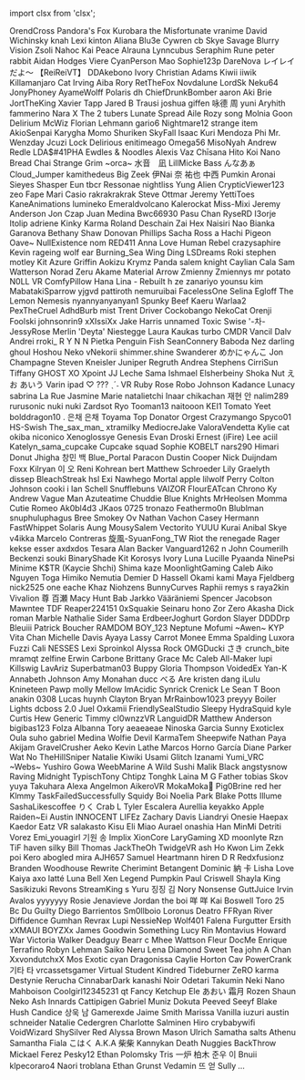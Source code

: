 ﻿import clsx from 'clsx';


<!-- Reminder that not only HTML chars have to be escaped, MDX chars also need to be (such as a space followed by an underscore). -->
<Patronelt k="0" ias="0" sp="0" >OrendCross</Patronelt> <Patronelt k="0" ias="1" sp="0" >Pandora&#0039;s Fox</Patronelt> <Patronelt k="0" ias="1" sp="0" >Kurobara the Misfortunate</Patronelt> <Patronelt k="0" ias="1" sp="0" >vranime</Patronelt> <Patronelt k="0" ias="1" sp="0" >David Wichinsky</Patronelt> 
<Patronelt k="0" ias="1" sp="0" >knah</Patronelt> <Patronelt k="0" ias="0" sp="0" >Lexi</Patronelt> <Patronelt k="0" ias="0" sp="0" >kinton</Patronelt> <Patronelt k="0" ias="0" sp="0" >Aliana</Patronelt> <Patronelt k="0" ias="1" sp="0" >Blu3e</Patronelt> 
<Patronelt k="0" ias="0" sp="0" >Cywren</Patronelt> <Patronelt k="0" ias="0" sp="0" >cb</Patronelt> <Patronelt k="0" ias="0" sp="0" >Skye Savage</Patronelt> <Patronelt k="0" ias="0" sp="0" >Blurry Vision</Patronelt> <Patronelt k="0" ias="1" sp="0" >Zsoli</Patronelt> 
<Patronelt k="0" ias="0" sp="0" >Nahoc</Patronelt> <Patronelt k="0" ias="0" sp="0" >Kai Peace</Patronelt> <Patronelt k="0" ias="0" sp="0" >Alrauna</Patronelt> <Patronelt k="0" ias="0" sp="0" >Lynncubus</Patronelt> <Patronelt k="0" ias="0" sp="0" >Seraphim Rune</Patronelt> 
<Patronelt k="0" ias="0" sp="0" >peter rabbit</Patronelt> <Patronelt k="0" ias="0" sp="0" >Aidan Hodges</Patronelt> <Patronelt k="0" ias="1" sp="0" >Viere</Patronelt> <Patronelt k="0" ias="1" sp="0" >CyanPerson</Patronelt> <Patronelt k="0" ias="1" sp="0" >Mao</Patronelt> 
<Patronelt k="0" ias="0" sp="0" >Sophie123p</Patronelt> <Patronelt k="0" ias="0" sp="0" >DareNova</Patronelt> <Patronelt k="0" ias="1" sp="0" >レイレイだよ～ 【ReiReiVT】</Patronelt> <Patronelt k="0" ias="0" sp="0" >DDAkebono</Patronelt> <Patronelt k="0" ias="0" sp="0" >Ivory</Patronelt> 
<Patronelt k="0" ias="0" sp="0" >Christian Adams</Patronelt> <Patronelt k="0" ias="1" sp="0" >Kiwii iiwik</Patronelt> <Patronelt k="0" ias="1" sp="0" >Killamanjaro</Patronelt> <Patronelt k="0" ias="1" sp="0" >Cat Irving</Patronelt> <Patronelt k="0" ias="0" sp="0" >Aiba</Patronelt> 
<Patronelt k="0" ias="0" sp="0" >Rory</Patronelt> <Patronelt k="0" ias="0" sp="0" >RetTheFox</Patronelt> <Patronelt k="0" ias="0" sp="0" >Novdalune</Patronelt> <Patronelt k="0" ias="1" sp="0" >LordSk</Patronelt> <Patronelt k="0" ias="1" sp="0" >Neku64</Patronelt> 
<Patronelt k="0" ias="1" sp="0" >JonyPhoney</Patronelt> <Patronelt k="0" ias="0" sp="0" >AyameWolff</Patronelt> <Patronelt k="0" ias="0" sp="0" >Polaris</Patronelt> <Patronelt k="0" ias="1" sp="0" >dh</Patronelt> <Patronelt k="0" ias="0" sp="0" >ChiefDrunkBomber</Patronelt> 
<Patronelt k="0" ias="0" sp="0" >aaron</Patronelt> <Patronelt k="0" ias="0" sp="0" >Aki</Patronelt> <Patronelt k="0" ias="0" sp="0" >Brie</Patronelt> <Patronelt k="0" ias="1" sp="0" >JortTheKing</Patronelt> <Patronelt k="0" ias="1" sp="0" >Xavier Tapp</Patronelt> 
<Patronelt k="0" ias="0" sp="0" >Jared B Trausi</Patronelt> <Patronelt k="0" ias="1" sp="0" >joshua giffen</Patronelt> <Patronelt k="0" ias="1" sp="0" >咏德 周</Patronelt> <Patronelt k="0" ias="0" sp="0" >yuni</Patronelt> <Patronelt k="0" ias="1" sp="0" >Aryhith</Patronelt> 
<Patronelt k="0" ias="1" sp="0" >fammerino</Patronelt> <Patronelt k="0" ias="0" sp="0" >Nara X</Patronelt> <Patronelt k="0" ias="0" sp="0" >The 2 tubers</Patronelt> <Patronelt k="0" ias="0" sp="0" >Lunate Spread</Patronelt> <Patronelt k="0" ias="1" sp="0" >Aile Rozy</Patronelt> 
<Patronelt k="0" ias="1" sp="0" >song</Patronelt> <Patronelt k="0" ias="1" sp="0" >Molnia</Patronelt> <Patronelt k="0" ias="1" sp="0" >Goon</Patronelt> <Patronelt k="0" ias="1" sp="0" >Delirium</Patronelt> <Patronelt k="0" ias="0" sp="0" >McWiz</Patronelt> 
<Patronelt k="0" ias="1" sp="0" >Florian Lehmann</Patronelt> <Patronelt k="0" ias="0" sp="0" >gario6</Patronelt> <Patronelt k="0" ias="0" sp="0" >Nightmare12</Patronelt> <Patronelt k="0" ias="1" sp="0" >strange item</Patronelt> <Patronelt k="0" ias="1" sp="0" >AkioSenpai</Patronelt> 
<Patronelt k="0" ias="1" sp="0" >Karygha</Patronelt> <Patronelt k="0" ias="0" sp="0" >Momo Shuriken</Patronelt> <Patronelt k="0" ias="1" sp="0" >SkyFall</Patronelt> <Patronelt k="0" ias="0" sp="0" >Isaac Kuri Mendoza</Patronelt> <Patronelt k="0" ias="1" sp="0" >Phi</Patronelt> 
<Patronelt k="0" ias="1" sp="0" >Mr&#0046; Wenzday</Patronelt> <Patronelt k="0" ias="0" sp="0" >Jcuzi</Patronelt> <Patronelt k="0" ias="0" sp="0" >Lock</Patronelt> <Patronelt k="0" ias="0" sp="0" >Delirious</Patronelt> <Patronelt k="0" ias="1" sp="0" >enitimeago</Patronelt> 
<Patronelt k="0" ias="0" sp="0" >Omega56</Patronelt> <Patronelt k="0" ias="1" sp="0" >MisoNyah</Patronelt> <Patronelt k="0" ias="1" sp="0" >Andrew Redle</Patronelt> <Patronelt k="0" ias="0" sp="0" >LDA&#0036;&#0035;41PHA</Patronelt> <Patronelt k="0" ias="0" sp="0" >Ewdles &#0038; Noodles</Patronelt> 
<Patronelt k="0" ias="1" sp="0" >Alexis Vaz</Patronelt> <Patronelt k="0" ias="1" sp="0" >Chīsana Hito</Patronelt> <Patronelt k="0" ias="1" sp="0" >Koi Nano</Patronelt> <Patronelt k="0" ias="0" sp="0" >Bread Chai</Patronelt> <Patronelt k="0" ias="1" sp="0" >Strange Grim</Patronelt> 
<Patronelt k="0" ias="1" sp="0" >&#0126;orca&#0126;</Patronelt> <Patronelt k="0" ias="1" sp="0" >水音　凪</Patronelt> <Patronelt k="0" ias="1" sp="0" >LillMicke</Patronelt> <Patronelt k="0" ias="0" sp="0" >Bass</Patronelt> <Patronelt k="0" ias="0" sp="0" >んなあぁ</Patronelt> 
<Patronelt k="0" ias="0" sp="0" >Cloud&#0095;Jumper</Patronelt> <Patronelt k="0" ias="0" sp="0" >kamithedeus</Patronelt> <Patronelt k="0" ias="0" sp="0" >Big Zeek</Patronelt> <Patronelt k="0" ias="0" sp="0" >伊Nai 奈</Patronelt> <Patronelt k="0" ias="1" sp="0" >祐也 中西</Patronelt> 
<Patronelt k="0" ias="1" sp="0" >Pumkin</Patronelt> <Patronelt k="0" ias="1" sp="0" >Aronai Sieyes</Patronelt> <Patronelt k="0" ias="1" sp="0" >Shasper</Patronelt> <Patronelt k="0" ias="1" sp="0" >Eun</Patronelt> <Patronelt k="0" ias="1" sp="0" >tbcr</Patronelt> 
<Patronelt k="0" ias="1" sp="0" >Ressonae</Patronelt> <Patronelt k="0" ias="0" sp="0" >nightliss</Patronelt> <Patronelt k="0" ias="0" sp="0" >Yung Alien</Patronelt> <Patronelt k="0" ias="1" sp="0" >CrypticViewer123</Patronelt> <Patronelt k="0" ias="0" sp="0" >zeo</Patronelt> 
<Patronelt k="0" ias="1" sp="0" >Fape</Patronelt> <Patronelt k="0" ias="0" sp="0" >Mari</Patronelt> <Patronelt k="0" ias="0" sp="0" >Casio</Patronelt> <Patronelt k="0" ias="0" sp="0" >rakrakrakrak</Patronelt> <Patronelt k="0" ias="1" sp="0" >Steve Ottmar</Patronelt> 
<Patronelt k="0" ias="1" sp="0" >Jeremy</Patronelt> <Patronelt k="0" ias="0" sp="0" >YettiToes</Patronelt> <Patronelt k="0" ias="1" sp="0" >KaneAnimations</Patronelt> <Patronelt k="0" ias="0" sp="0" >lumineko</Patronelt> <Patronelt k="0" ias="0" sp="0" >Emeraldvolcano</Patronelt> 
<Patronelt k="0" ias="0" sp="0" >Kalerockat</Patronelt> <Patronelt k="0" ias="0" sp="0" >Miss&#0045;Mixi</Patronelt> <Patronelt k="0" ias="1" sp="0" >Jeremy Anderson</Patronelt> <Patronelt k="0" ias="1" sp="0" >Jon Czap</Patronelt> <Patronelt k="0" ias="0" sp="0" >Juan Medina</Patronelt> 
<Patronelt k="0" ias="0" sp="0" >Bwc66930</Patronelt> <Patronelt k="0" ias="1" sp="0" >Pasu Chan</Patronelt> <Patronelt k="0" ias="1" sp="0" >RyseRD</Patronelt> <Patronelt k="0" ias="1" sp="0" >I3orje</Patronelt> <Patronelt k="0" ias="1" sp="0" >Itolip</Patronelt> 
<Patronelt k="0" ias="0" sp="0" >adriene</Patronelt> <Patronelt k="0" ias="0" sp="0" >Kinky Karma</Patronelt> <Patronelt k="0" ias="0" sp="0" >Roland Deschain</Patronelt> <Patronelt k="0" ias="0" sp="0" >Zai Hex</Patronelt> <Patronelt k="0" ias="0" sp="0" >Naisiri Nao</Patronelt> 
<Patronelt k="0" ias="0" sp="0" >Bianka Garanova</Patronelt> <Patronelt k="0" ias="0" sp="0" >Bethany Shaw</Patronelt> <Patronelt k="0" ias="1" sp="0" >Donovan Phillips</Patronelt> <Patronelt k="0" ias="0" sp="0" >Sacha Ross</Patronelt> <Patronelt k="0" ias="0" sp="0" >a</Patronelt> 
<Patronelt k="0" ias="1" sp="0" >Hachi Pigeon</Patronelt> <Patronelt k="0" ias="1" sp="0" >Oave&#0126;</Patronelt> <Patronelt k="0" ias="1" sp="0" >NullExistence</Patronelt> <Patronelt k="0" ias="0" sp="0" >nom</Patronelt> <Patronelt k="0" ias="0" sp="0" >RED411</Patronelt> 
<Patronelt k="0" ias="1" sp="0" >Anna Love</Patronelt> <Patronelt k="0" ias="0" sp="0" >Human Rebel</Patronelt> <Patronelt k="0" ias="0" sp="0" >crazysaphire</Patronelt> <Patronelt k="0" ias="0" sp="0" >Kevin</Patronelt> <Patronelt k="0" ias="1" sp="0" >rageing wolf</Patronelt> 
<Patronelt k="0" ias="1" sp="0" >ear</Patronelt> <Patronelt k="0" ias="1" sp="0" >Burning&#0095;Sea</Patronelt> <Patronelt k="0" ias="0" sp="0" >Wing Ding</Patronelt> <Patronelt k="0" ias="0" sp="0" >LSDreams</Patronelt> <Patronelt k="0" ias="0" sp="0" >Roki</Patronelt> 
<Patronelt k="0" ias="1" sp="0" >stephen motley</Patronelt> <Patronelt k="0" ias="1" sp="0" >Kit Azure</Patronelt> <Patronelt k="0" ias="1" sp="0" >Griffin</Patronelt> <Patronelt k="0" ias="1" sp="0" >Aokizu</Patronelt> <Patronelt k="0" ias="0" sp="0" >Krymz Panda</Patronelt> 
<Patronelt k="0" ias="0" sp="0" >salem knight</Patronelt> <Patronelt k="0" ias="1" sp="0" >Caylian Cala</Patronelt> <Patronelt k="0" ias="1" sp="0" >Sam Watterson</Patronelt> <Patronelt k="0" ias="1" sp="0" >Norad</Patronelt> <Patronelt k="0" ias="1" sp="0" >Zeru Akame</Patronelt> 
<Patronelt k="0" ias="0" sp="0" >Material Arrow</Patronelt> <Patronelt k="0" ias="1" sp="0" >Zmienny Zmiennys</Patronelt> <Patronelt k="0" ias="0" sp="0" >mr potato</Patronelt> <Patronelt k="0" ias="1" sp="0" >N0LL VR</Patronelt> <Patronelt k="0" ias="0" sp="0" >ComfyPillow</Patronelt> 
<Patronelt k="0" ias="0" sp="0" >Hana</Patronelt> <Patronelt k="0" ias="0" sp="0" >Lina &#0045; Rebuilt</Patronelt> <Patronelt k="0" ias="1" sp="0" >h ze</Patronelt> <Patronelt k="0" ias="0" sp="0" >zanariyo</Patronelt> <Patronelt k="0" ias="1" sp="0" >younsu kim</Patronelt> 
<Patronelt k="0" ias="0" sp="0" >MabatakiSparrow</Patronelt> <Patronelt k="0" ias="0" sp="0" >yjgvd</Patronelt> <Patronelt k="0" ias="0" sp="0" >pattiroth</Patronelt> <Patronelt k="0" ias="1" sp="0" >nemuruibai</Patronelt> <Patronelt k="0" ias="0" sp="0" >FacelessOne</Patronelt> 
<Patronelt k="0" ias="0" sp="0" >Selina Egloff</Patronelt> <Patronelt k="0" ias="0" sp="0" >The Lemon</Patronelt> <Patronelt k="0" ias="0" sp="0" >Nemesis</Patronelt> <Patronelt k="0" ias="0" sp="0" >nyannyanyanyan1</Patronelt> <Patronelt k="0" ias="1" sp="0" >Spunky</Patronelt> 
<Patronelt k="0" ias="0" sp="0" >Beef Kaeru</Patronelt> <Patronelt k="0" ias="0" sp="0" >Warlaa2</Patronelt> <Patronelt k="0" ias="0" sp="0" >PexTheCruel</Patronelt> <Patronelt k="0" ias="1" sp="0" >AdhdBurb</Patronelt> <Patronelt k="0" ias="1" sp="0" >mist</Patronelt> 
<Patronelt k="0" ias="0" sp="0" >Trent Driver</Patronelt> <Patronelt k="0" ias="1" sp="0" >Cockobango</Patronelt> <Patronelt k="0" ias="1" sp="0" >NekoCat</Patronelt> <Patronelt k="0" ias="0" sp="0" >Orenji</Patronelt> <Patronelt k="0" ias="1" sp="0" >Foolski</Patronelt> 
<Patronelt k="0" ias="1" sp="0" >johnsonrin9</Patronelt> <Patronelt k="0" ias="0" sp="0" >xXIssiXx</Patronelt> <Patronelt k="0" ias="0" sp="0" >Jake Harris</Patronelt> <Patronelt k="0" ias="1" sp="0" >unnamed</Patronelt> <Patronelt k="0" ias="0" sp="0" >Toxic Swise</Patronelt> 
<Patronelt k="0" ias="0" sp="0" >&#0039;&#0045;차&#0045;</Patronelt> <Patronelt k="0" ias="0" sp="0" >JessyRose</Patronelt> <Patronelt k="0" ias="0" sp="0" >Merlin &#0039;Deyta&#0039; Niestegge</Patronelt> <Patronelt k="0" ias="0" sp="0" >Laura Kaukas</Patronelt> <Patronelt k="0" ias="0" sp="0" >turbo</Patronelt> 
<Patronelt k="0" ias="0" sp="0" >CMDR Vancil</Patronelt> <Patronelt k="0" ias="0" sp="0" >Dalv Andrei</Patronelt> <Patronelt k="0" ias="1" sp="0" >rroki&#0095;</Patronelt> <Patronelt k="0" ias="0" sp="0" >R Y N N</Patronelt> <Patronelt k="0" ias="1" sp="0" >Pietka</Patronelt> 
<Patronelt k="0" ias="0" sp="0" >Penguin Fish</Patronelt> <Patronelt k="0" ias="0" sp="0" >SeanConnery</Patronelt> <Patronelt k="0" ias="0" sp="0" >Baboda</Patronelt> <Patronelt k="0" ias="0" sp="0" >Nez</Patronelt> <Patronelt k="0" ias="0" sp="0" >darling ghoul</Patronelt> 
<Patronelt k="0" ias="0" sp="0" >Hoshou Neko</Patronelt> <Patronelt k="0" ias="0" sp="0" >vNekorii</Patronelt> <Patronelt k="0" ias="0" sp="0" >shimmer&#0046;shine</Patronelt> <Patronelt k="0" ias="1" sp="0" >Swanderer</Patronelt> <Patronelt k="0" ias="0" sp="0" >めかにゃんこ</Patronelt> 
<Patronelt k="0" ias="1" sp="0" >Jon Champagne</Patronelt> <Patronelt k="0" ias="1" sp="0" >Steven Kneisler</Patronelt> <Patronelt k="0" ias="0" sp="0" >Juniper Regruth</Patronelt> <Patronelt k="0" ias="0" sp="0" >Andrea Stephens</Patronelt> <Patronelt k="0" ias="0" sp="0" >CirriSun</Patronelt> 
<Patronelt k="0" ias="0" sp="0" >Tiffany</Patronelt> <Patronelt k="0" ias="0" sp="0" >GHOST XO</Patronelt> <Patronelt k="0" ias="1" sp="0" >Xpoint</Patronelt> <Patronelt k="0" ias="1" sp="0" >JJ</Patronelt> <Patronelt k="0" ias="1" sp="0" >Leche Sama</Patronelt> 
<Patronelt k="0" ias="1" sp="0" >Ishmael Elsherbeiny</Patronelt> <Patronelt k="0" ias="0" sp="0" >Shoka Nut</Patronelt> <Patronelt k="0" ias="1" sp="0" >えお あいう</Patronelt> <Patronelt k="0" ias="1" sp="0" >Varin</Patronelt> <Patronelt k="0" ias="0" sp="0" >ipad</Patronelt> 
<Patronelt k="0" ias="0" sp="0" >♡ &#0063;&#0063;&#0063; ˎˊ˗</Patronelt> <Patronelt k="0" ias="0" sp="0" >VR Ruby Rose</Patronelt> <Patronelt k="0" ias="1" sp="0" >Robo Johnson</Patronelt> <Patronelt k="0" ias="0" sp="0" >Kadance Lunacy</Patronelt> <Patronelt k="0" ias="0" sp="0" >sabrina La Rue</Patronelt> 
<Patronelt k="0" ias="0" sp="0" >Jasmine Marie</Patronelt> <Patronelt k="0" ias="0" sp="0" >natalietchi</Patronelt> <Patronelt k="0" ias="0" sp="0" >Inaar</Patronelt> <Patronelt k="0" ias="0" sp="0" >chikachan</Patronelt> <Patronelt k="0" ias="0" sp="0" >재현 안</Patronelt> 
<Patronelt k="0" ias="1" sp="0" >nalim289</Patronelt> <Patronelt k="0" ias="0" sp="0" >rurusonic</Patronelt> <Patronelt k="0" ias="0" sp="0" >nuki nuki</Patronelt> <Patronelt k="0" ias="0" sp="0" >Zardsot</Patronelt> <Patronelt k="0" ias="1" sp="0" >Ryo</Patronelt> 
<Patronelt k="0" ias="0" sp="0" >Tooman13</Patronelt> <Patronelt k="0" ias="0" sp="0" >naitooon</Patronelt> <Patronelt k="0" ias="1" sp="0" >KEI1</Patronelt> <Patronelt k="0" ias="1" sp="0" >Tomato</Patronelt> <Patronelt k="0" ias="0" sp="0" >Yeet</Patronelt> 
<Patronelt k="0" ias="1" sp="0" >bolddragon10 &#0046;</Patronelt> <Patronelt k="0" ias="1" sp="0" >은채 은채</Patronelt> <Patronelt k="0" ias="0" sp="0" >Toyama</Patronelt> <Patronelt k="0" ias="0" sp="0" >Top Donator</Patronelt> <Patronelt k="0" ias="0" sp="0" >Orgest</Patronelt> 
<Patronelt k="0" ias="1" sp="0" >Crazymango</Patronelt> <Patronelt k="0" ias="0" sp="0" >Spyco01</Patronelt> <Patronelt k="0" ias="0" sp="0" >HS&#0045;Swish</Patronelt> <Patronelt k="0" ias="1" sp="0" >The&#0095;sax&#0095;man&#0095;</Patronelt> <Patronelt k="0" ias="0" sp="0" >xtramilky</Patronelt> 
<Patronelt k="0" ias="0" sp="0" >MediocreJake</Patronelt> <Patronelt k="0" ias="0" sp="0" >ValoraVendetta</Patronelt> <Patronelt k="0" ias="0" sp="0" >Kylie</Patronelt> <Patronelt k="0" ias="1" sp="0" >cat</Patronelt> <Patronelt k="0" ias="0" sp="0" >okiba niconico</Patronelt> 
<Patronelt k="0" ias="0" sp="0" >Xenoglossye</Patronelt> <Patronelt k="0" ias="0" sp="0" >Genesis Evan</Patronelt> <Patronelt k="0" ias="0" sp="0" >Droski</Patronelt> <Patronelt k="0" ias="0" sp="0" >Ernest &#0040;iFire&#0041; Lee</Patronelt> <Patronelt k="0" ias="0" sp="0" >aciil</Patronelt> 
<Patronelt k="0" ias="0" sp="0" >Katelyn&#0095;sama&#0095;cupcake Cupcake squad</Patronelt> <Patronelt k="0" ias="0" sp="0" >Sophie</Patronelt> <Patronelt k="0" ias="1" sp="0" >KOBELT</Patronelt> <Patronelt k="0" ias="0" sp="0" >nars290</Patronelt> <Patronelt k="0" ias="1" sp="0" >Himari</Patronelt> 
<Patronelt k="0" ias="0" sp="0" >Donut</Patronelt> <Patronelt k="0" ias="0" sp="0" >Jhigha</Patronelt> <Patronelt k="0" ias="1" sp="0" >창민 백</Patronelt> <Patronelt k="0" ias="0" sp="0" >Blue&#0095;Portal</Patronelt> <Patronelt k="0" ias="0" sp="0" >Paracon</Patronelt> 
<Patronelt k="0" ias="1" sp="0" >Dustin Cooper</Patronelt> <Patronelt k="0" ias="0" sp="0" >Nick Duijndam</Patronelt> <Patronelt k="0" ias="0" sp="0" >Foxx</Patronelt> <Patronelt k="0" ias="0" sp="0" >Kilryan</Patronelt> <Patronelt k="0" ias="0" sp="0" >이 오</Patronelt> 
<Patronelt k="0" ias="0" sp="0" >Reni</Patronelt> <Patronelt k="0" ias="1" sp="0" >Kohrean</Patronelt> <Patronelt k="0" ias="0" sp="0" >bert</Patronelt> <Patronelt k="0" ias="1" sp="0" >Matthew Schroeder</Patronelt> <Patronelt k="0" ias="0" sp="0" >Lily</Patronelt> 
<Patronelt k="0" ias="1" sp="0" >Graelyth</Patronelt> <Patronelt k="0" ias="0" sp="0" >dissep</Patronelt> <Patronelt k="0" ias="0" sp="0" >BleachStreak</Patronelt> <Patronelt k="0" ias="0" sp="0" >hsl</Patronelt> <Patronelt k="0" ias="0" sp="0" >Exi Nawhego</Patronelt> 
<Patronelt k="0" ias="0" sp="0" >Mortal</Patronelt> <Patronelt k="0" ias="1" sp="0" >apple</Patronelt> <Patronelt k="0" ias="1" sp="0" >lilwolf</Patronelt> <Patronelt k="0" ias="0" sp="0" >Perry</Patronelt> <Patronelt k="0" ias="1" sp="0" >Colton Johnson</Patronelt> 
<Patronelt k="0" ias="0" sp="0" >cooki i</Patronelt> <Patronelt k="0" ias="1" sp="0" >Ian Schell</Patronelt> <Patronelt k="0" ias="0" sp="0" >Snufflebuns</Patronelt> <Patronelt k="0" ias="1" sp="0" >VAIZOR</Patronelt> <Patronelt k="0" ias="0" sp="0" >FlourEATcan</Patronelt> 
<Patronelt k="0" ias="1" sp="0" >Chrono Ky</Patronelt> <Patronelt k="0" ias="0" sp="0" >Andrew</Patronelt> <Patronelt k="0" ias="0" sp="0" >Vague Man</Patronelt> <Patronelt k="0" ias="0" sp="0" >Azuteatime</Patronelt> <Patronelt k="0" ias="0" sp="0" >Chuddie</Patronelt> 
<Patronelt k="0" ias="0" sp="0" >Blue Knights</Patronelt> <Patronelt k="0" ias="0" sp="0" >MrHeolsen</Patronelt> <Patronelt k="0" ias="1" sp="0" >Momma Cutie</Patronelt> <Patronelt k="0" ias="0" sp="0" >Romeo</Patronelt> <Patronelt k="0" ias="0" sp="0" >Ak0bl4d3</Patronelt> 
<Patronelt k="0" ias="0" sp="0" >JKaos 0725</Patronelt> <Patronelt k="0" ias="1" sp="0" >tronazo</Patronelt> <Patronelt k="0" ias="0" sp="0" >Feathermo0n</Patronelt> <Patronelt k="0" ias="1" sp="0" >Blublman</Patronelt> <Patronelt k="0" ias="1" sp="0" >snuphuluphagus</Patronelt> 
<Patronelt k="0" ias="0" sp="0" >Bree</Patronelt> <Patronelt k="0" ias="0" sp="0" >Smokey Ov</Patronelt> <Patronelt k="0" ias="0" sp="0" >Nathan Vachon</Patronelt> <Patronelt k="0" ias="0" sp="0" >Casey Hermann</Patronelt> <Patronelt k="0" ias="0" sp="0" >FastWhippet</Patronelt> 
<Patronelt k="0" ias="1" sp="0" >Solaris Aung</Patronelt> <Patronelt k="0" ias="0" sp="0" >MousySalem</Patronelt> <Patronelt k="0" ias="0" sp="0" >Vectorito</Patronelt> <Patronelt k="0" ias="0" sp="0" >YUUU</Patronelt> <Patronelt k="0" ias="1" sp="0" >Kurai</Patronelt> 
<Patronelt k="0" ias="0" sp="0" >Anibal</Patronelt> <Patronelt k="0" ias="1" sp="0" >Skye</Patronelt> <Patronelt k="0" ias="1" sp="0" >v4ikka</Patronelt> <Patronelt k="0" ias="0" sp="0" >Marcelo Contreras</Patronelt> <Patronelt k="0" ias="0" sp="0" >旋風&#0045;SyuanFong&#0095;TW</Patronelt> 
<Patronelt k="0" ias="0" sp="0" >Riot the renegade</Patronelt> <Patronelt k="0" ias="0" sp="0" >Rager</Patronelt> <Patronelt k="0" ias="1" sp="0" >kekse esser</Patronelt> <Patronelt k="0" ias="0" sp="0" >axdxdos</Patronelt> <Patronelt k="0" ias="1" sp="0" >Tesara</Patronelt> 
<Patronelt k="0" ias="0" sp="0" >Alan Backer</Patronelt> <Patronelt k="0" ias="0" sp="0" >Vanguard1262</Patronelt> <Patronelt k="0" ias="0" sp="0" >n</Patronelt> <Patronelt k="0" ias="0" sp="0" >John Coumerilh</Patronelt> <Patronelt k="0" ias="0" sp="0" >Beckenzi</Patronelt> 
<Patronelt k="0" ias="0" sp="0" >souki</Patronelt> <Patronelt k="0" ias="0" sp="0" >BinaryShade</Patronelt> <Patronelt k="0" ias="1" sp="0" >Kit</Patronelt> <Patronelt k="0" ias="0" sp="0" >Korosys</Patronelt> <Patronelt k="0" ias="1" sp="0" >Ivory</Patronelt> 
<Patronelt k="0" ias="1" sp="0" >Luna Lucille</Patronelt> <Patronelt k="0" ias="1" sp="0" >Pyaanda</Patronelt> <Patronelt k="0" ias="0" sp="0" >NinePsi</Patronelt> <Patronelt k="0" ias="0" sp="0" >Minime</Patronelt> <Patronelt k="0" ias="0" sp="0" >K&#0036;TR &#0040;Kaycie Shchi&#0041;</Patronelt> 
<Patronelt k="0" ias="0" sp="0" >Shima kaze</Patronelt> <Patronelt k="0" ias="0" sp="0" >MoonlightGaming</Patronelt> <Patronelt k="0" ias="1" sp="0" >Caleb</Patronelt> <Patronelt k="0" ias="1" sp="0" >Aiko Nguyen</Patronelt> <Patronelt k="0" ias="0" sp="0" >Toga Himiko</Patronelt> 
<Patronelt k="0" ias="1" sp="0" >Nemutia</Patronelt> <Patronelt k="0" ias="1" sp="0" >Demier D Hassell</Patronelt> <Patronelt k="0" ias="1" sp="0" >Okami kami</Patronelt> <Patronelt k="0" ias="0" sp="0" >Maya Fjeldberg</Patronelt> <Patronelt k="0" ias="1" sp="0" >nick2525</Patronelt> 
<Patronelt k="0" ias="0" sp="0" >one eache</Patronelt> <Patronelt k="0" ias="1" sp="0" >Khaz</Patronelt> <Patronelt k="0" ias="0" sp="0" >Niohzens</Patronelt> <Patronelt k="0" ias="1" sp="0" >BunnyCurves</Patronelt> <Patronelt k="0" ias="1" sp="0" >Raphii</Patronelt> 
<Patronelt k="0" ias="1" sp="0" >remys s</Patronelt> <Patronelt k="0" ias="1" sp="0" >raya2kin</Patronelt> <Patronelt k="0" ias="1" sp="0" >Vivalion</Patronelt> <Patronelt k="0" ias="1" sp="0" >尊 百瀬</Patronelt> <Patronelt k="0" ias="1" sp="0" >Macy Hunt</Patronelt> 
<Patronelt k="0" ias="1" sp="0" >Bab</Patronelt> <Patronelt k="0" ias="1" sp="0" >Jarkko Vääräniemi</Patronelt> <Patronelt k="0" ias="0" sp="0" >Spencer Jacobson</Patronelt> <Patronelt k="0" ias="1" sp="0" >Mawntee</Patronelt> <Patronelt k="0" ias="1" sp="0" >TDF</Patronelt> 
<Patronelt k="0" ias="1" sp="0" >Reaper224151</Patronelt> <Patronelt k="0" ias="1" sp="0" >0xSquakie</Patronelt> <Patronelt k="0" ias="0" sp="0" >Seinaru hono</Patronelt> <Patronelt k="0" ias="1" sp="0" >Zor</Patronelt> <Patronelt k="0" ias="1" sp="0" >Zero Akasha</Patronelt> 
<Patronelt k="0" ias="0" sp="0" >Dick roman</Patronelt> <Patronelt k="0" ias="1" sp="0" >Marble</Patronelt> <Patronelt k="0" ias="0" sp="0" >Nathalie</Patronelt> <Patronelt k="0" ias="1" sp="0" >Sider Sama</Patronelt> <Patronelt k="0" ias="0" sp="0" >ErdbeerJoghurt</Patronelt> 
<Patronelt k="0" ias="1" sp="0" >Gordon Slayer</Patronelt> <Patronelt k="0" ias="1" sp="0" >DDDDrp</Patronelt> <Patronelt k="0" ias="0" sp="0" >Bleuiii</Patronelt> <Patronelt k="0" ias="1" sp="0" >Patrick Boucher</Patronelt> <Patronelt k="0" ias="0" sp="0" >RAMDOM BOY&#0095;123</Patronelt> 
<Patronelt k="0" ias="1" sp="0" >Neptune Mofumi</Patronelt> <Patronelt k="0" ias="1" sp="0" >&#0126;Awen&#0126;</Patronelt> <Patronelt k="0" ias="1" sp="0" >KYP</Patronelt> <Patronelt k="0" ias="1" sp="0" >Vita Chan</Patronelt> <Patronelt k="0" ias="0" sp="0" >Michelle Davis</Patronelt> 
<Patronelt k="0" ias="0" sp="0" >Ayaya</Patronelt> <Patronelt k="0" ias="1" sp="0" >Lassy</Patronelt> <Patronelt k="0" ias="0" sp="0" >Carrot Monee</Patronelt> <Patronelt k="0" ias="0" sp="0" >Emma Spalding</Patronelt> <Patronelt k="0" ias="1" sp="0" >Luxora</Patronelt> 
<Patronelt k="0" ias="0" sp="0" >Fuzzi</Patronelt> <Patronelt k="0" ias="1" sp="0" >Cali</Patronelt> <Patronelt k="0" ias="1" sp="0" >NESSES</Patronelt> <Patronelt k="0" ias="1" sp="0" >Lexi</Patronelt> <Patronelt k="0" ias="1" sp="0" >Sproinkol</Patronelt> 
<Patronelt k="0" ias="1" sp="0" >Alyssa Rock</Patronelt> <Patronelt k="0" ias="1" sp="0" >OMGDucki</Patronelt> <Patronelt k="0" ias="1" sp="0" >さき</Patronelt> <Patronelt k="0" ias="1" sp="0" >crunch&#0095;bite</Patronelt> <Patronelt k="0" ias="0" sp="0" >mramqt</Patronelt> 
<Patronelt k="0" ias="0" sp="0" >zelfine</Patronelt> <Patronelt k="0" ias="1" sp="0" >Erwin Carbone</Patronelt> <Patronelt k="0" ias="0" sp="0" >Brittany</Patronelt> <Patronelt k="0" ias="1" sp="0" >Grace Mc</Patronelt> <Patronelt k="0" ias="0" sp="0" >Caleb</Patronelt> 
<Patronelt k="0" ias="0" sp="0" >All&#0045;Maker</Patronelt> <Patronelt k="0" ias="0" sp="0" >lupi</Patronelt> <Patronelt k="0" ias="1" sp="0" >Killswig</Patronelt> <Patronelt k="0" ias="0" sp="0" >LavAriz</Patronelt> <Patronelt k="0" ias="0" sp="0" >Superbatman03</Patronelt> 
<Patronelt k="0" ias="0" sp="0" >Buppy</Patronelt> <Patronelt k="0" ias="1" sp="0" >Gloria Thompson</Patronelt> <Patronelt k="0" ias="1" sp="0" >VoidedEx</Patronelt> <Patronelt k="0" ias="1" sp="0" >Yan&#0045;K</Patronelt> <Patronelt k="0" ias="1" sp="0" >Annabeth Johnson</Patronelt> 
<Patronelt k="0" ias="0" sp="0" >Amy Monahan</Patronelt> <Patronelt k="0" ias="0" sp="0" >ducc</Patronelt> <Patronelt k="0" ias="1" sp="0" >べる</Patronelt> <Patronelt k="0" ias="0" sp="0" >Are</Patronelt> <Patronelt k="0" ias="1" sp="0" >kristen dang</Patronelt> 
<Patronelt k="0" ias="1" sp="0" >iLulu</Patronelt> <Patronelt k="0" ias="1" sp="0" >Knineteen</Patronelt> <Patronelt k="0" ias="0" sp="0" >Pawp</Patronelt> <Patronelt k="0" ias="1" sp="0" >molly</Patronelt> <Patronelt k="0" ias="0" sp="0" >Mellow</Patronelt> 
<Patronelt k="0" ias="0" sp="0" >ImAcidic</Patronelt> <Patronelt k="0" ias="1" sp="0" >Synrick Crenick</Patronelt> <Patronelt k="0" ias="0" sp="0" >Le Sean T Boon</Patronelt> <Patronelt k="0" ias="0" sp="0" >anakin 0308</Patronelt> <Patronelt k="0" ias="1" sp="0" >Lucas huynh</Patronelt> 
<Patronelt k="0" ias="1" sp="0" >Clayton Bryan</Patronelt> <Patronelt k="0" ias="0" sp="0" >MrRainbow1023</Patronelt> <Patronelt k="0" ias="1" sp="0" >preyyy</Patronelt> <Patronelt k="0" ias="0" sp="0" >Boiler</Patronelt> <Patronelt k="0" ias="0" sp="0" >Lights</Patronelt> 
<Patronelt k="0" ias="0" sp="0" >dcboss 2&#0046;0</Patronelt> <Patronelt k="0" ias="0" sp="0" >Juel</Patronelt> <Patronelt k="0" ias="1" sp="0" >Oxkamii</Patronelt> <Patronelt k="0" ias="0" sp="0" >FriendlySealStudio</Patronelt> <Patronelt k="0" ias="0" sp="0" >Sleepy</Patronelt> 
<Patronelt k="0" ias="1" sp="0" >HydraSquid</Patronelt> <Patronelt k="0" ias="0" sp="0" >kyle</Patronelt> <Patronelt k="0" ias="0" sp="0" >Curtis Hew</Patronelt> <Patronelt k="0" ias="1" sp="0" >Generic Timmy</Patronelt> <Patronelt k="0" ias="0" sp="0" >cl0wnzzVR</Patronelt> 
<Patronelt k="0" ias="0" sp="0" >LanguidDR</Patronelt> <Patronelt k="0" ias="1" sp="0" >Matthew Anderson</Patronelt> <Patronelt k="0" ias="0" sp="0" >bigibas123</Patronelt> <Patronelt k="0" ias="0" sp="0" >Folza</Patronelt> <Patronelt k="0" ias="0" sp="0" >Albanna</Patronelt> 
<Patronelt k="0" ias="0" sp="0" >Tory</Patronelt> <Patronelt k="0" ias="1" sp="0" >aeaeaeae</Patronelt> <Patronelt k="0" ias="0" sp="0" >Ninoska Garcia</Patronelt> <Patronelt k="0" ias="1" sp="0" >Sunny</Patronelt> <Patronelt k="0" ias="0" sp="0" >Exoticlex</Patronelt> 
<Patronelt k="0" ias="0" sp="0" >Oula</Patronelt> <Patronelt k="0" ias="1" sp="0" >suho</Patronelt> <Patronelt k="0" ias="0" sp="0" >gabriel Medina</Patronelt> <Patronelt k="0" ias="1" sp="0" >Wolfie Devil</Patronelt> <Patronelt k="0" ias="0" sp="0" >KarmaTem</Patronelt> 
<Patronelt k="0" ias="1" sp="0" >Sheepwife</Patronelt> <Patronelt k="0" ias="1" sp="0" >Nathan</Patronelt> <Patronelt k="0" ias="0" sp="0" >Paya Akijam</Patronelt> <Patronelt k="0" ias="0" sp="0" >GravelCrusher</Patronelt> <Patronelt k="0" ias="0" sp="0" >Aeko</Patronelt> 
<Patronelt k="0" ias="0" sp="0" >Kevin Lathe</Patronelt> <Patronelt k="0" ias="1" sp="0" >Marcos Horno García</Patronelt> <Patronelt k="0" ias="1" sp="0" >Diane Parker</Patronelt> <Patronelt k="0" ias="0" sp="0" >Wat No</Patronelt> <Patronelt k="0" ias="0" sp="0" >TheHillSniper</Patronelt> 
<Patronelt k="0" ias="0" sp="0" >Natalie</Patronelt> <Patronelt k="0" ias="1" sp="0" >Kiwiki Usami</Patronelt> <Patronelt k="0" ias="0" sp="0" >Glitch Izanami</Patronelt> <Patronelt k="0" ias="1" sp="0" >Yumi&#0095;VRC</Patronelt> <Patronelt k="0" ias="1" sp="0" >&#0126;Webs&#0126;</Patronelt> 
<Patronelt k="0" ias="0" sp="0" >Yushiro Gowa</Patronelt> <Patronelt k="0" ias="0" sp="0" >WeebMarine</Patronelt> <Patronelt k="0" ias="1" sp="0" >A Wild Sushi</Patronelt> <Patronelt k="0" ias="0" sp="0" >Malik Black</Patronelt> <Patronelt k="0" ias="1" sp="0" >angstysnow</Patronelt> 
<Patronelt k="0" ias="1" sp="0" >Raving Midnight</Patronelt> <Patronelt k="0" ias="0" sp="0" >TypischTony</Patronelt> <Patronelt k="0" ias="0" sp="0" >Chtipz Tonghk</Patronelt> <Patronelt k="0" ias="0" sp="0" >Laina</Patronelt> <Patronelt k="0" ias="0" sp="0" >M G</Patronelt> 
<Patronelt k="0" ias="1" sp="0" >Father</Patronelt> <Patronelt k="0" ias="1" sp="0" >tobias Skov</Patronelt> <Patronelt k="0" ias="1" sp="0" >yuya Takuhara</Patronelt> <Patronelt k="0" ias="0" sp="0" >Alexa Angelmon</Patronelt> <Patronelt k="0" ias="0" sp="0" >AikeroVR</Patronelt> 
<Patronelt k="0" ias="0" sp="0" >MokaMoka🩷</Patronelt> <Patronelt k="0" ias="1" sp="0" >Pig0Brine</Patronelt> <Patronelt k="0" ias="1" sp="0" >red her</Patronelt> <Patronelt k="0" ias="1" sp="0" >Klmmy</Patronelt> <Patronelt k="0" ias="0" sp="0" >TaskFailedSuccessfully</Patronelt> 
<Patronelt k="0" ias="0" sp="0" >Squidy Boi</Patronelt> <Patronelt k="0" ias="0" sp="0" >Noelia Park</Patronelt> <Patronelt k="0" ias="0" sp="0" >Blake Potts</Patronelt> <Patronelt k="0" ias="1" sp="0" >Illume</Patronelt> <Patronelt k="0" ias="1" sp="0" >SashaLikescoffee</Patronelt> 
<Patronelt k="0" ias="1" sp="0" >りく</Patronelt> <Patronelt k="0" ias="0" sp="0" >Crab L</Patronelt> <Patronelt k="0" ias="1" sp="0" >Tyler Escalera</Patronelt> <Patronelt k="0" ias="1" sp="0" >Aurellia</Patronelt> <Patronelt k="0" ias="1" sp="0" >keyakko</Patronelt> 
<Patronelt k="0" ias="1" sp="0" >Apple</Patronelt> <Patronelt k="0" ias="0" sp="0" >Raiden&#0126;Ei</Patronelt> <Patronelt k="0" ias="0" sp="0" >Austin</Patronelt> <Patronelt k="0" ias="1" sp="0" >INNOCENT LIFEz</Patronelt> <Patronelt k="0" ias="0" sp="0" >Zachary Davis</Patronelt> 
<Patronelt k="0" ias="0" sp="0" >Liandryi</Patronelt> <Patronelt k="0" ias="0" sp="0" >Onesie</Patronelt> <Patronelt k="0" ias="1" sp="0" >Haepax</Patronelt> <Patronelt k="0" ias="1" sp="0" >Kaedor</Patronelt> <Patronelt k="0" ias="0" sp="0" >Eatz VR</Patronelt> 
<Patronelt k="0" ias="0" sp="0" >salakasto</Patronelt> <Patronelt k="0" ias="1" sp="0" >Kisu</Patronelt> <Patronelt k="0" ias="0" sp="0" >Eli</Patronelt> <Patronelt k="0" ias="0" sp="0" >Miao</Patronelt> <Patronelt k="0" ias="0" sp="0" >Aurael</Patronelt> 
<Patronelt k="0" ias="0" sp="0" >onashia</Patronelt> <Patronelt k="0" ias="1" sp="0" >Han MinMi</Patronelt> <Patronelt k="0" ias="1" sp="0" >Detriti Vorez</Patronelt> <Patronelt k="0" ias="0" sp="0" >Emi&#0095;youagirl</Patronelt> <Patronelt k="0" ias="1" sp="0" >기원 송</Patronelt> 
<Patronelt k="0" ias="0" sp="0" >Implix</Patronelt> <Patronelt k="0" ias="1" sp="0" >XionCore</Patronelt> <Patronelt k="0" ias="0" sp="0" >LaryGaming XD</Patronelt> <Patronelt k="0" ias="1" sp="0" >moonlyte</Patronelt> <Patronelt k="0" ias="0" sp="0" >Rzn TiF</Patronelt> 
<Patronelt k="0" ias="1" sp="0" >haven silky</Patronelt> <Patronelt k="0" ias="0" sp="0" >Bill Thomas</Patronelt> <Patronelt k="0" ias="1" sp="0" >JackTheOh</Patronelt> <Patronelt k="0" ias="0" sp="0" >TwidgeVR</Patronelt> <Patronelt k="0" ias="1" sp="0" >ash</Patronelt> 
<Patronelt k="0" ias="1" sp="0" >Ho Kwon Lim</Patronelt> <Patronelt k="0" ias="1" sp="0" >Zekk</Patronelt> <Patronelt k="0" ias="1" sp="0" >poi Kero</Patronelt> <Patronelt k="0" ias="1" sp="0" >abogled</Patronelt> <Patronelt k="0" ias="1" sp="0" >mira</Patronelt> 
<Patronelt k="0" ias="1" sp="0" >AJH657</Patronelt> <Patronelt k="0" ias="1" sp="0" >Samuel Heartmann</Patronelt> <Patronelt k="0" ias="1" sp="0" >hiren</Patronelt> <Patronelt k="0" ias="1" sp="0" >D R</Patronelt> <Patronelt k="0" ias="1" sp="0" >Redxfusionz</Patronelt> 
<Patronelt k="0" ias="1" sp="0" >Branden Woodhouse</Patronelt> <Patronelt k="0" ias="1" sp="0" >Rewrite</Patronelt> <Patronelt k="0" ias="1" sp="0" >Cherimint</Patronelt> <Patronelt k="0" ias="1" sp="0" >Betangent</Patronelt> <Patronelt k="0" ias="1" sp="0" >Dominic</Patronelt> 
<Patronelt k="0" ias="1" sp="0" >納 卡</Patronelt> <Patronelt k="0" ias="1" sp="0" >Lisha Love</Patronelt> <Patronelt k="0" ias="1" sp="0" >Kaiya</Patronelt> <Patronelt k="0" ias="1" sp="0" >axo latté</Patronelt> <Patronelt k="0" ias="1" sp="0" >Luna Bell</Patronelt> 
<Patronelt k="0" ias="1" sp="0" >Xen Legend</Patronelt> <Patronelt k="0" ias="1" sp="0" >Pumpkin</Patronelt> <Patronelt k="0" ias="1" sp="0" >Paul Criswell</Patronelt> <Patronelt k="0" ias="1" sp="0" >Shayla King</Patronelt> <Patronelt k="0" ias="1" sp="0" >Sasikizuki</Patronelt> 
<Patronelt k="0" ias="1" sp="0" >Revons</Patronelt> <Patronelt k="0" ias="1" sp="0" >StreamKing s</Patronelt> <Patronelt k="0" ias="1" sp="0" >Yuru</Patronelt> <Patronelt k="0" ias="1" sp="0" >징징 김</Patronelt> <Patronelt k="0" ias="1" sp="0" >Nory Nonsense</Patronelt> 
<Patronelt k="0" ias="1" sp="0" >GuttJuice</Patronelt> <Patronelt k="0" ias="1" sp="0" >Irvin Avalos</Patronelt> <Patronelt k="0" ias="1" sp="0" >yyyyyyy</Patronelt> <Patronelt k="0" ias="1" sp="0" >Rosie</Patronelt> <Patronelt k="0" ias="1" sp="0" >Jenavieve Jordan</Patronelt> 
<Patronelt k="0" ias="1" sp="0" >the boi</Patronelt> <Patronelt k="0" ias="1" sp="0" >咩 咩</Patronelt> <Patronelt k="0" ias="1" sp="0" >Kai Boswell</Patronelt> <Patronelt k="0" ias="1" sp="0" >Toro 25</Patronelt> <Patronelt k="0" ias="1" sp="0" >Bc Du</Patronelt> 
<Patronelt k="0" ias="1" sp="0" >Guilty</Patronelt> <Patronelt k="0" ias="1" sp="0" >Diego Barrientos</Patronelt> <Patronelt k="0" ias="1" sp="0" >Sm0llboio</Patronelt> <Patronelt k="0" ias="1" sp="0" >Loronus Deatro</Patronelt> <Patronelt k="0" ias="1" sp="0" >FFRyan</Patronelt> 
<Patronelt k="0" ias="1" sp="0" >River Diffidence</Patronelt> <Patronelt k="0" ias="1" sp="0" >Gumhan</Patronelt> <Patronelt k="0" ias="1" sp="0" >Revrax</Patronelt> <Patronelt k="0" ias="1" sp="0" >Lupi</Patronelt> <Patronelt k="0" ias="1" sp="0" >NessieNep</Patronelt> 
<Patronelt k="0" ias="1" sp="0" >Wolf401</Patronelt> <Patronelt k="0" ias="0" sp="0" >Falena Furgutter</Patronelt> <Patronelt k="0" ias="0" sp="0" >Ersith</Patronelt> <Patronelt k="0" ias="0" sp="0" >xXMAUI BOYZXx</Patronelt> <Patronelt k="0" ias="0" sp="0" >James Goodwin</Patronelt> 
<Patronelt k="0" ias="0" sp="0" >Something</Patronelt> <Patronelt k="0" ias="0" sp="0" >Lucy Rin</Patronelt> <Patronelt k="0" ias="0" sp="0" >Montavius Howard</Patronelt> <Patronelt k="0" ias="0" sp="0" >War</Patronelt> <Patronelt k="0" ias="0" sp="0" >Victoria Walker</Patronelt> 
<Patronelt k="0" ias="0" sp="0" >Deadguy</Patronelt> <Patronelt k="0" ias="0" sp="0" >Bearr</Patronelt> <Patronelt k="0" ias="0" sp="0" >c</Patronelt> <Patronelt k="0" ias="0" sp="0" >Mhee Wattson</Patronelt> <Patronelt k="0" ias="0" sp="0" >Fleur</Patronelt> 
<Patronelt k="0" ias="0" sp="0" >DocMe</Patronelt> <Patronelt k="0" ias="0" sp="0" >Enrique Terrafino</Patronelt> <Patronelt k="0" ias="0" sp="0" >Robyn Lehman</Patronelt> <Patronelt k="0" ias="0" sp="0" >Saiko Neru</Patronelt> <Patronelt k="0" ias="0" sp="0" >Lena Diamond</Patronelt> 
<Patronelt k="0" ias="0" sp="0" >Sweet Tea</Patronelt> <Patronelt k="0" ias="0" sp="0" >john A Chan</Patronelt> <Patronelt k="0" ias="0" sp="0" >XxvondutchxX</Patronelt> <Patronelt k="0" ias="0" sp="0" >Mos</Patronelt> <Patronelt k="0" ias="0" sp="0" >Exotic</Patronelt> 
<Patronelt k="0" ias="0" sp="0" >cyan</Patronelt> <Patronelt k="0" ias="0" sp="0" >Dragonissa</Patronelt> <Patronelt k="0" ias="0" sp="0" >Caylie Horton</Patronelt> <Patronelt k="0" ias="0" sp="0" >Cav</Patronelt> <Patronelt k="0" ias="0" sp="0" >PowerCrank</Patronelt> 
<Patronelt k="0" ias="0" sp="0" >기타 타</Patronelt> <Patronelt k="0" ias="0" sp="0" >vrcassetsgamer</Patronelt> <Patronelt k="0" ias="0" sp="0" >Virtual Student</Patronelt> <Patronelt k="0" ias="0" sp="0" >Kindred Tideburner</Patronelt> <Patronelt k="0" ias="0" sp="0" >ZeRO</Patronelt> 
<Patronelt k="0" ias="0" sp="0" >karma</Patronelt> <Patronelt k="0" ias="0" sp="0" >Destynie Rerucha</Patronelt> <Patronelt k="0" ias="0" sp="0" >CinnabarDark</Patronelt> <Patronelt k="0" ias="0" sp="0" >kanashi Noir</Patronelt> <Patronelt k="0" ias="0" sp="0" >Odetari</Patronelt> 
<Patronelt k="0" ias="0" sp="0" >Takumin</Patronelt> <Patronelt k="0" ias="0" sp="0" >Neki Nano</Patronelt> <Patronelt k="0" ias="0" sp="0" >Mahboison</Patronelt> <Patronelt k="0" ias="0" sp="0" >Coolgirl12345231</Patronelt> <Patronelt k="0" ias="0" sp="0" >qt</Patronelt> 
<Patronelt k="0" ias="0" sp="0" >Fancy Ketchup</Patronelt> <Patronelt k="0" ias="0" sp="0" >Ele</Patronelt> <Patronelt k="0" ias="0" sp="0" >あおい 霜月</Patronelt> <Patronelt k="0" ias="0" sp="0" >Rozen</Patronelt> <Patronelt k="0" ias="0" sp="0" >Shaun</Patronelt> 
<Patronelt k="0" ias="0" sp="0" >Neko</Patronelt> <Patronelt k="0" ias="0" sp="0" >Ash Innards</Patronelt> <Patronelt k="0" ias="0" sp="0" >Cattipigen</Patronelt> <Patronelt k="0" ias="0" sp="0" >Gabriel Muniz</Patronelt> <Patronelt k="0" ias="0" sp="0" >Dokuta</Patronelt> 
<Patronelt k="0" ias="0" sp="0" >Peeved</Patronelt> <Patronelt k="0" ias="0" sp="0" >Seeyf</Patronelt> <Patronelt k="0" ias="0" sp="0" >Blake</Patronelt> <Patronelt k="0" ias="0" sp="0" >Hush</Patronelt> <Patronelt k="0" ias="0" sp="0" >Candice</Patronelt> 
<Patronelt k="0" ias="0" sp="0" >상욱 남</Patronelt> <Patronelt k="0" ias="0" sp="0" >Gamerexde</Patronelt> <Patronelt k="0" ias="0" sp="0" >Jaime Smith</Patronelt> <Patronelt k="0" ias="0" sp="0" >Marissa</Patronelt> <Patronelt k="0" ias="0" sp="0" >Vanilla</Patronelt> 
<Patronelt k="0" ias="0" sp="0" >iuzuri</Patronelt> <Patronelt k="0" ias="0" sp="0" >austin schneider</Patronelt> <Patronelt k="0" ias="0" sp="0" >Natalie Cedergren</Patronelt> <Patronelt k="0" ias="0" sp="0" >Charlotte Salminen</Patronelt> <Patronelt k="0" ias="0" sp="0" >Hiro</Patronelt> 
<Patronelt k="0" ias="0" sp="0" >crybabywifi</Patronelt> <Patronelt k="0" ias="0" sp="0" >VoidWizard</Patronelt> <Patronelt k="0" ias="0" sp="0" >ShySilver Red</Patronelt> <Patronelt k="0" ias="0" sp="0" >Alyssa Brown</Patronelt> <Patronelt k="0" ias="0" sp="0" >Mason Ulrich</Patronelt> 
<Patronelt k="0" ias="0" sp="0" >Samatha salts</Patronelt> <Patronelt k="0" ias="0" sp="0" >Athenu</Patronelt> <Patronelt k="0" ias="0" sp="0" >Samantha Fiala</Patronelt> <Patronelt k="0" ias="0" sp="0" >こはく</Patronelt> <Patronelt k="0" ias="0" sp="0" >A&#0046;K&#0046;A 柴柴</Patronelt> 
<Patronelt k="0" ias="0" sp="0" >Kannykan</Patronelt> <Patronelt k="0" ias="0" sp="0" >Death Nuggies</Patronelt> <Patronelt k="0" ias="0" sp="0" >BackThrow</Patronelt> <Patronelt k="0" ias="0" sp="0" >Mickael Ferez</Patronelt> <Patronelt k="0" ias="0" sp="0" >Pesky12</Patronelt> 
<Patronelt k="0" ias="0" sp="0" >Ethan Polomsky</Patronelt> <Patronelt k="0" ias="0" sp="0" >Tris</Patronelt> <Patronelt k="0" ias="0" sp="0" >一炉 柏木</Patronelt> <Patronelt k="0" ias="0" sp="0" >준우 이</Patronelt> <Patronelt k="0" ias="0" sp="0" >Bnuii</Patronelt> 
<Patronelt k="0" ias="0" sp="0" >klpecoraro4</Patronelt> <Patronelt k="0" ias="0" sp="0" >Naori</Patronelt> <Patronelt k="0" ias="0" sp="0" >troblana</Patronelt> <Patronelt k="0" ias="0" sp="0" >Ethan Grunst</Patronelt> <Patronelt k="0" ias="0" sp="0" >Vedamin</Patronelt> 
<Patronelt k="0" ias="0" sp="0" >뜨 얻</Patronelt> <Patronelt k="0" ias="0" sp="0" >Sully</Patronelt> <Patronelt k="1" ias="0" sp="0" ><em>...</em></Patronelt> 